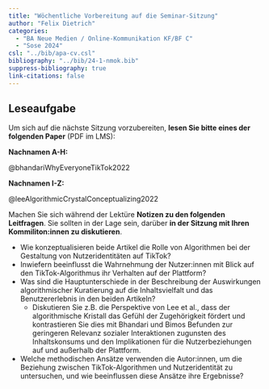 ```yaml
---
title: "Wöchentliche Vorbereitung auf die Seminar-Sitzung"
author: "Felix Dietrich"
categories:
  - "BA Neue Medien / Online-Kommunikation KF/BF C"
  - "Sose 2024"
csl: "../bib/apa-cv.csl"
bibliography: "../bib/24-1-nmok.bib"
suppress-bibliography: true
link-citations: false
---
```


## Leseaufgabe

Um sich auf die nächste Sitzung vorzubereiten, **lesen Sie bitte eines der folgenden Paper** (PDF im LMS):

**Nachnamen A-H:**

@bhandariWhyEveryoneTikTok2022

**Nachnamen I-Z:**

@leeAlgorithmicCrystalConceptualizing2022

Machen Sie sich während der Lektüre **Notizen zu den folgenden Leitfragen**. Sie sollten in der Lage sein, darüber **in der Sitzung mit Ihren Kommiliton:innen zu diskutieren**.

- Wie konzeptualisieren beide Artikel die Rolle von Algorithmen bei der Gestaltung von Nutzeridentitäten auf TikTok?
- Inwiefern beeinflusst die Wahrnehmung der Nutzer:innen mit Blick auf den TikTok-Algorithmus ihr Verhalten auf der Plattform?
- Was sind die Hauptunterschiede in der Beschreibung der Auswirkungen algorithmischer Kuratierung auf die Inhaltsvielfalt und das Benutzererlebnis in den beiden Artikeln?
  - Diskutieren Sie z.B. die Perspektive von Lee et al., dass der algorithmische Kristall das Gefühl der Zugehörigkeit fördert und kontrastieren Sie dies mit Bhandari und Bimos Befunden zur geringeren Relevanz sozialer Interaktionen zugunsten des Inhaltskonsums und den Implikationen für die Nutzerbeziehungen auf und außerhalb der Plattform.
- Welche methodischen Ansätze verwenden die Autor:innen, um die Beziehung zwischen TikTok-Algorithmen und Nutzeridentität zu untersuchen, und wie beeinflussen diese Ansätze ihre Ergebnisse?
